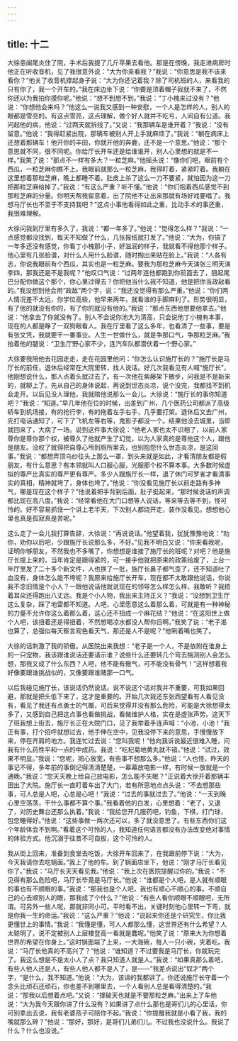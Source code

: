 ```yaml
---
---
---
```

title: 十二
---



大徐患阑尾炎住了院，手术后我提了几斤苹果去看他。那是在傍晚，我走进病房时他正在听收音机，见了我很意外说：“大为你来看我？”我说：“你意思是我不该来看你？”他关了收音机撑起身子说：“大为你还记着我？除了司机班的人，来看我的只有你了，我一个开车的。”我在床边坐下说：“你要是顶着帽子我就不来了，不然你还以为我拍你摸你呢。”他说：“想不到想不到。”我说：“丁小槐来过没有？”他说：“你想他会来吗？”他这么一说我又感到一种安慰，一个人是怎样的人，别人的眼都是雪亮的。有这点雪亮，这点理解，做个好人就并不吃亏，人间自有公道。我问起他的病，他说：“过两天就拆线了。”又说：“我那辆车是谁开着？”我说：“没有留意。”他说：“我得赶紧出院，那辆车被别人开上手就麻烦了。”我说：“躺在病床上还想着那辆车！他开你的丰田，你就开他的奔鹿，还不是一个意思。”他说：“那个意思就不同，很不同呢。你给厅长开车还是给谁谁开，别人心里想的就是不一样。”我笑了说：“那点不一样有多大？一粒芝麻。”他摇头说：“像你们吧，眼前有个西瓜，一粒芝麻你瞧不上。我眼前就那么一粒芝麻，我得盯着，紧紧盯着。我躺在这里想着那粒芝麻，晚上都睡不着。肚皮上杀了这么一刀不要紧，就怕因为这一刀把那粒芝麻给掉了。”我说：“有这么严重？听不懂。”他说：“你们抱着西瓜感觉不到那粒芝麻的分量。你明天帮我留意着，出了院他不让出来那就有场好戏要唱了。我想马厅长也不至于不支持我吧？”这点小事他看得如此之重，比动手术的事还重，我很难理解。

大徐问我到厅里有多久了，我说：“都一年多了。”他说：“觉得怎么样？”我说：“一点感觉都没找到，每天不知做了什么，几张报纸就打发了。”他说：“大为，你搞了一年多还没有感觉，你看丁小槐那小子，好滋润的样子，我就看不得他那个样子。他心里有几张脸谱，对什么人用什么脸谱，随时掏出来贴在脸上。”我说：“人各有志，你说我眼前有个西瓜，其实也是一粒芝麻。要我为那粒芝麻今天演张三明天演李四，那我还是不是我呢？”他叹口气说：“过两年连他都跑到你前面去了，翘起尾巴分配你做这个那个，你心里过得去？你把他当什么我不知道，他是把你当政敌看的。”我没想到他会用“政敌”两个字，说：“我还没觉得有那么严重。”他说：“你们两人情况差不太远，你学位高些，他早来两年，就看谁的手脚麻利了。形势很明显，有了他的就没有你的，有了你的就没有他的。”我说：“那点东西他想要他拿去。”他说：“他拿去了你就没有了。别人不会说你池大为清高，只会说他丁小槐有本事，现在的人都是睁了一双狗眼看人。我在厅里看了这么多年，也看清了一些事，要是有张文凭，我就要干一番事业。人生一世做什么，就是争那口气，争那粒芝麻。”我拍着他的腿说：“卫生厅野心家不少，连汽车队都潜伏着一个野心家。”

大徐要我陪他去花园走走，走在花园里他问：“你怎么认识施厅长的？”施厅长是马厅长的前任，退休后经常在大院里转，找人说话。好几次我看见有人喊“施厅长”，他刚想说什么，那人点着头就过去了。有一次他在紫藤架下散步，问我是不是新来的，就聊上了。先从自己的身体说起，再说到世态炎凉，说个没完，我都找不到机会走开。以后见没人理他，我就陪他说那么一会儿。大徐说：“施厅长的事你知道吧？”我说：“知道。”早几年他在位的时候，出差到广州，几个医药公司都派了高级轿车到机场接，有的抢行李，有的拖着左手右手，几乎要打架。退休后又去广州，先打电话通知了，可下了飞机左等右等，鬼影子都没一个。结果他没去城里，当即就回来了，大病了一场。说到这件事大徐说：“他老人家也太不识相了，以前人家尊你是尊你那个权，被尊久了他就产生了幻觉，以为人家真的是尊他这个人，跟他是朋友。没权了就得把自尊心甩到厕所里去，也别抱怨什么世态炎凉，是这回事。”我说：“都想弄顶乌纱往头上那么一罩，到头来就是如此，才看清朋友都是假朋友，有什么意思？有本领就叫人口服心服，光服那个权不算本事。大多数时候虚拟的尊严比真实的尊严更有尊严。多少人跟施厅长一样，退了休门可罗雀才看清事实的真相，精神就垮了，身体也垮了。”他说：“你没看见施厅长以前走路有多神气，哪是现在这个样子？”他说着把手背到后面，肚子挺起来，“那时候说话的声调都比现在高八度。”我说：“经常看他在大门口想等人说话，等来等去等不到，怪可怜的。好不容易抓住一个讲上老半天，下次别人都绕开走，装作没看见。想想他心里也真是孤寂真是苦呢。”

这么走了一会儿我打算告辞，大徐说：“再说说话。”他望着我，犹犹豫豫地说：“劝你，劝你以后吧，少跟施厅长说那么多，不好。”见我不明白又说：“你来看我呢，证明你够朋友，不然我也不多嘴了，你想想是谁接了施厅长的班呢？对吧？他是施厅长提上来的，当年肯定是跟得紧的，可一接手他就把原来的政策给废了，上台一年厅里发了二十多个新文件，人也换了一批，施厅长鼻子都气歪了，还不知道吐了血没有，身体怎么能不垮呢？我原来给施厅长开车，现在都不太敢跟他说话，你说我不念旧情是个小人？一跟他说话他就说现在的领导怎么样怎么样，我敢听？我捂着耳朵还得跑出八丈远。我是个小人物，我出来主持正义？”我说：“没想到卫生厅这么复杂，踩了地雷都不知道。人吧，心里愿意这么着那么着，可就是有一种神秘的力量不允许你这么着那么着，这心还不扭成一个麻花结？”他说：“在这阳世上做个人吧，该扭着还是得扭着，不然想喝凉水都没人帮你舀啊。”我笑了说：“老子渴也算了，总强似每天察言观色看天气，那还是人不是呢？”他咧着嘴也笑了。

大徐的话刺激了我的骄傲。从医院出来我想：“老子是一个人，不是依附在谁身上的一只宠物，我该跟谁说话还要请示谁？说些什么还要转几个弯去揣测别人会怎么想，那我又成了什么东西？人吧，他不能有傲气，可不能没有骨气！”这样想着我好像要跟谁挑战似的，又像要跟谁赌那一口气。

以后我碰见施厅长，该说话仍然说话。说不说这个话对我并不重要，可我如果回避，那就是把头低下来了，这才是重要的。开始几次我还东张西望看有人看见没有，看见了我还有点勇士的气概，可后来觉得并没有那么危险，可能是大徐想得太多了，又感到自己把这点事也看做挑战，看做维护人格，实在是虚张声势。这天下了班我想上街去，施厅长正在大院门口，见了我举着手连声喊：“小池，小池！”我正有事，打个招呼就想过去，他手伸在空中，见我没停下来的意思，手慢慢放下来，停在齐肩的地方。我连忙过去说：“您叫我呢！”他向我诉说最近很难入睡，问我有什么药性平和一点的中成药。我说：“吃杞菊地黄丸就不错。”他说：“试过，效果不明显。”我说：“您呢，把心放宽，有些事不想那么多。”他说：“人也怪，昨天的事记不得，多年前的事倒记得清清楚楚，一幕幕放电影一样，有时候一放就是一个通晚。”我说：“您天天晚上给自己放电影，怎么能不失眠？”正说着大徐开着那辆丰田出了大院。施厅长一直盯着车出了大门，若有所思地点点头说：“不去想那些事，可人总是人吧，心总是心吧！”我说：“过去的事就过去了。”他说：“一天到晚心里空荡荡，干什么事都不算个事。”我看着他的白发，心里想着：“老了，又退了，对历史舞台还那么执着。”我说：“我给您开几服药吧，钓鱼，下棋，打门球，包您睡得好。”他说：“这些事做一两次还可以，多了就没意思了。有些东西你们这个年龄体会不到啊。”看着这个可怜的人，我知道任何语言都没有办法改变他对事情的体验方式。他沉溺于往昔不可自拔，这个可怜的人。

我从街上回来，准备到食堂去吃饭，大徐开车回来了，在我跟前停下说：“大为，今天我请你去吃锅面。”我上了他的车。到了锅面店坐下，他说：“刚才马厅长看见你了。”我说：“马厅长天天看见我。”他说：“我上次在医院提醒过你的。”我说：“不见得有那么危险吧，马厅长毕竟是马厅长。”他说：“谁都是个人吧，是人就有顺眼的事也有不顺眼的事。”我说：“那我也是个人吧，我也有顺心不顺心的事。不顺自己的心去顺别人的眼，那我成了个什么？”他说：“有些人看你顺眼不顺眼吧，无所谓。可另外一些人呢，那就非同小可。平时看不出，关键时刻他心里转一下弯，就是你我一生的命运。”我说：“这么严重？”他说：“说起来你还是个研究生，你比我更懂世上的事情。”我说：“我懂是懂，可人人都那么懂，这世界还有什么希望？人太聪明了，说不定被别人上层楼登高一看就是蠢呢。”他笑了说：“原来大为你想着世界的希望在你身上。”这时锅面端了上来，一大海碗，每人一只小碗，夹着吃。我说：“马厅长他真的不高兴了？”他说：“谁知道？不过要我是马厅长，你就玩完了。我这么想是不是太小人了点？我只知道人就是人。”我说：“如果真那么着吧，有些人他人还是人，有些人他人都不是人了，是——”我差点说出“奴才”两个字，“是什么，我不知道。”他说：“大为，该讲的我都讲了。你还说施厅长守着一个念头比顽石还顽石，你也差不到哪里去，一个人看别人总是看得清楚的。”我说：“那我以后想着点吧。”又说：“撑破天也就是不要那粒芝麻。”出来上了车他说：“大为我今天跟你讲了什么没有？如果讲了点什么那也是哥们儿的心里话，你可别拿出去说，我有老婆孩子可陪你不起。”我说：“你提醒我就是小看了我，我的嘴就那么碎？”他说：“那好，那好，是哥们儿弟们儿。不过我也没说什么。我说了什么？什么也没说。”